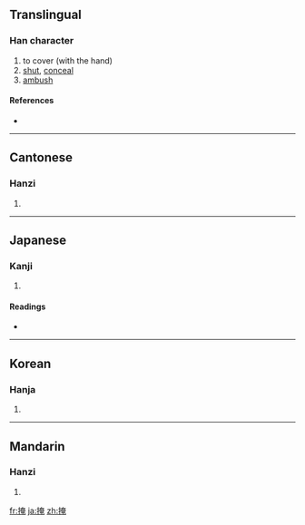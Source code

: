 ==Translingual==

===Han character===
{{Han char|rn=64|rad=手|as=08|sn=11|four=5401<sub>6</sub>|canj=手大中山 (QKLU)}}

# to cover (with the hand)
# [[shut]], [[conceal]]
# [[ambush]]

====References====
* {{Han ref|kx=0439.090|dkj=12285|dj=0790.030|hdz=31893.050|uh=63A9|ud=25513|bh=B1BB|bd=45499}}

----

==Cantonese==

===Hanzi===
{{yue-hanzi|jyut=|y=am2, yim2}}

# {{defn|Cantonese}}

----

==Japanese==

===Kanji===
{{ja-kanji|grade=|rs=手08}}

# {{defn|Japanese}}

====Readings====
* {{ja-readings|on=[[えん]] (en)|kun=[[おおう]] (oou)}}

----

==Korean==

===Hanja===
{{ko-hanja|hangeul=엄|eumhun=|rv=eom|mr=ŏm|y=em}}

# {{defn|Korean}}

----

==Mandarin==

===Hanzi===
{{cmn-hanzi|pin=[[yǎn]] ([[yan3]])|wg=yen<sup>3</sup>}}

# {{defn|Mandarin}}

[[fr:掩]]
[[ja:掩]]
[[zh:掩]]